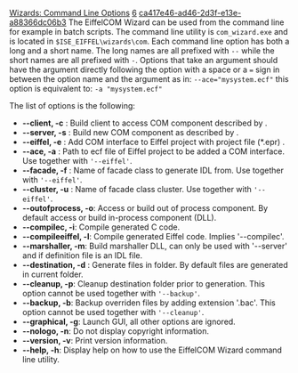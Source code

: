 [[Property:title|Wizards: Command Line Options]]
[[Property:weight|6]]
[[Property:uuid|ca417e46-ad46-2d3f-e13e-a88366dc06b3]]
The EiffelCOM Wizard can be used from the command line for example in batch scripts. The command line utility is <code>com_wizard.exe</code> and is located in <code>$ISE_EIFFEL\wizards\com</code>. Each command line option has both a long and a short name. The long names are all prefixed with <code>--</code> while the short names are all prefixed with <code>-</code>. Options that take an argument should have the argument directly following the option with a space or a <code>=</code> sign in between the option name and the argument as in: 
<code lang="text">
--ace="mysystem.ecf"</code>
this option is equivalent to: 
<code lang="text">
-a "mysystem.ecf"</code>

The list of options is the following: 
*  '''--client, -c''' <DEFINITION_FILE>: Build client to access COM component described by <DEFINITION_FILE>. 
*  '''--server, -s''' <DEFINITION_FILE>: Build new COM component as described by <DEFINITION_FILE>. 
*  '''--eiffel, -e''' <PROJECT_FILE>: Add COM interface to Eiffel project with project file (*.epr) <PROJECT_FILE>. 
*  '''--ace, -a''' <ECF_FILE>: Path to ecf file of Eiffel project to be added a COM interface. Use together with <code>'--eiffel'</code>. 
*  '''--facade, -f''' <FACADE_CLASS>: Name of facade class to generate IDL from. Use together with <code>'--eiffel'</code>. 
*  '''--cluster, -u''' <CLUSTER>: Name of facade class cluster. Use together with <code>'--eiffel'</code>. 
*  '''--outofprocess, -o''': Access or build out of process component. By default access or build in-process component (DLL). 
*  '''--compilec, -i''': Compile generated C code. 
*  '''--compileeiffel, -l''': Compile generated Eiffel code. Implies '--compilec'. 
*  '''--marshaller, -m''': Build marshaller DLL, can only be used with '--server' and if definition file is an IDL file. 
*  '''--destination, -d''' <DESTINATION>: Generate files in <DESTINATION> folder. By default files are generated in current folder. 
*  '''--cleanup, -p''': Cleanup destination folder prior to generation. This option cannot be used together with <code>'--backup'</code>. 
*  '''--backup, -b''': Backup overriden files by adding extension '.bac'. This option cannot be used together with <code>'--cleanup'</code>. 
*  '''--graphical, -g''': Launch GUI, all other options are ignored. 
*  '''--nologo, -n''': Do not display copyright information. 
*  '''--version, -v''': Print version information. 
*  '''--help, -h''': Display help on how to use the EiffelCOM Wizard command line utility. 

{{seealso|[[How the EiffelCOM Wizard works|How the EiffelCOM Wizard Works]] , [[Generated Files|Generated Files]] , [[Class Hierarchy|Class Hierarchy]] , [[Eiffel Project Processing|Adding a COM Interface to an Eiffel Project]] , [[Reusing a COM Component|Accessing a COM Component]] , [[Building a COM Component|Building a COM Component]]  }}





